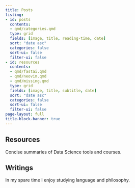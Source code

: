 ```yaml
---
title: Posts
listing:
- id: posts
  contents: 
  - qmd/categories.qmd
  type: grid
  fields: [image, title, reading-time, date]
  sort: "date asc"
  categories: false
  sort-ui: false
  filter-ui: false
- id: resources
  contents: 
  - qmd/fastai.qmd
  - qmd/neovim.qmd
  - qmd/missing.qmd
  type: grid
  fields: [image, title, subtitle, date]
  sort: "date asc"
  categories: false
  sort-ui: false
  filter-ui: false
page-layout: full
title-block-banner: true
---
```


## Resources

Concise summaries of Data Science tools and courses.

:::{#resources}
:::


## Writings

In my spare time I enjoy studying language and philosophy.

:::{#posts}
:::


